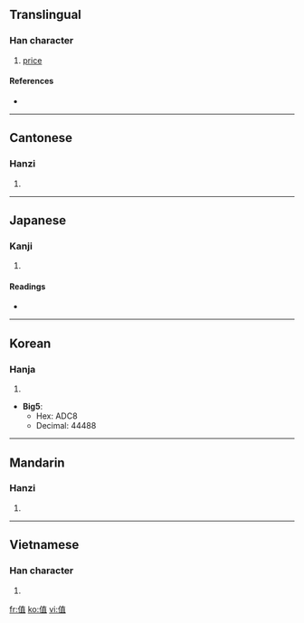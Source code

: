 {{also|値}}
==Translingual==

===Han character===
{{Han char|rn=9|rad=人|as=08|sn=10|four=2421<sub>6</sub>|canj=人十月一 (OJBM)}}

# [[price]]

====References====
* {{Han ref|kx=0109.171|hdz=10171.080|uh=503C|ud=20540}}

----

==Cantonese==

===Hanzi===
{{yue-hanzi|jyut=|y=jik6}}

# {{defn|Cantonese|sort=人08}}

----

==Japanese==

===Kanji===
{{ja-kanji|grade=|rs=人08}}

# {{defn|Japanese}}

====Readings====
* {{ja-readings|on=[[ち]] (chi), [[ちょく]] (choku)|kun=[[ね]] (ne), [[あたい]] (atai), [[あう]] (au)}}

----

==Korean==

===Hanja===
{{ko-hanja|hangeul=치|rv=chi|mr=ch'i}}

# {{defn|Korean|sort=人08}}

* '''Big5''':
** Hex: ADC8
** Decimal: 44488

----

==Mandarin==

===Hanzi===
{{cmn-hanzi|pin=[[zhí]] ([[zhi2]])|wg=chih<sup>2</sup>}}

# {{defn|Mandarin|sort=人08}}

----

==Vietnamese==

===Han character===
{{vi-hantu|[[trị]], [[trịa]]|rs=人08}}

# {{defn|Vietnamese|sort=人08}}

[[fr:值]]
[[ko:值]]
[[vi:值]]